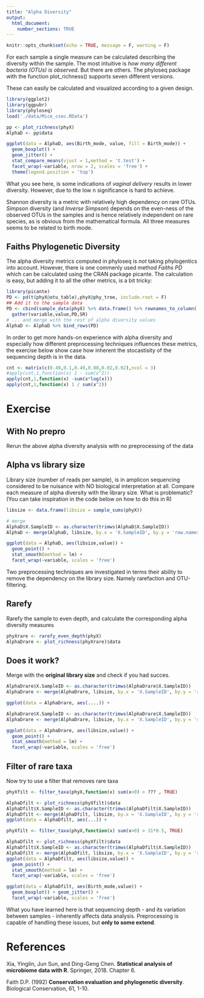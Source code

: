 ```yaml
---
title: "Alpha Diversity"
output: 
  html_document:
    number_sections: TRUE
---
```


<style>
pre.bluecars {
    background-color: #aabbff !important;
}
pre.blackcars {
    background-color: #000000 !important;
}
pre.redcars {
    background-color: #ffbbbb !important;
}
</style>

```r
knitr::opts_chunk$set(echo = TRUE, message = F, warning = F)
```

For each sample a single measure can be calculated describing the diversity within the sample. The most intuitive is _how many different bacteria (OTUs) is observed_. But there are others. The phyloseq package with the function plot_richness() supports seven different versions. 

These can easily be calculated and visualized according to a given design. 

```r
library(ggplot2)
library(ggpubr)
library(phyloseq)
load('./data/Mice_csec.RData')

pp <- plot_richness(phyX)
AlphaD <- pp$data

ggplot(data = AlphaD, aes(Birth_mode, value, fill = Birth_mode)) + 
  geom_boxplot() + 
  geom_jitter() + 
  stat_compare_means(vjust = 1,method = 't.test') + 
  facet_wrap(~variable, nrow = 2, scales = 'free') + 
  theme(legend.position = 'top')
```

What you see here, is some indications of _vaginal delivery_ results in lower diversity. However, due to the low n significance is hard to achieve. 

Shannon diversity is a metric with relatively high dependency on rare OTUs. _Simpson_ diversity (and _Inverse Simpson_) depends on the even-ness of the observed OTUs in the samples and is hence relatively independent on rare species, as is obvious from the mathematical formula. All three measures seems to be related to birth mode. 

## Faiths Phylogenetic Diversity {-}

The alpha diversity metrics computed in phyloseq is _not_ taking phylogentics into account. However, there is one commenly used method _Faiths PD_ which can be calculated using the CRAN package picante. The calculation is easy, but adding it to all the other metrics, is a bit tricky: 

```r
library(picante)
PD <- pd(t(phyX@otu_table),phyX@phy_tree, include.root = F)
## Add it to the sample data 
PD <- cbind(sample_data(phyX) %>% data.frame() %>% rownames_to_column('samples'),PD) %>% 
  gather(variable,value,PD,SR) 
# ... and merge with the rest of alpha diversity values
AlphaD <- AlphaD %>% bind_rows(PD)
```


In order to get more hands-on experience with alpha diversity and especially how different preprocessing techniques influences these metrics, the exercise below show case how inherent the stocastisity of the sequencing depth is in the data. 



```r
cnt <- matrix(c(0.49,0.1,0.49,0.88,0.02,0.02),ncol = 3)
#apply(cnt,1,function(x) 1 - sum(x^2))
apply(cnt,1,function(x) -sum(x*log(x)))
apply(cnt,1,function(x) 1 / sum(x^2))
```


# Exercise

## With No prepro

Rerun the above alpha diversity analysis with no preprocessing of the data

## Alpha vs library size

Library size (number of reads per sample), is in amplicon sequencing considered to be nuisance with NO biological interpretation at all. Compare each measure of alpha diversity with the library size. What is problematic? (You can take inspiration in the code below on how to do this in R)

```r
libsize <- data.frame(libsize = sample_sums(phyX))

# merge
AlphaD$X.SampleID <- as.character(trimws(AlphaD$X.SampleID))
AlphaD <- merge(AlphaD, libsize, by.x = 'X.SampleID', by.y = 'row.names')

ggplot(data = AlphaD, aes(libsize,value)) + 
  geom_point() + 
  stat_smooth(method = lm) + 
  facet_wrap(~variable, scales = 'free')
```

Two preprocessing techniques are investigated in terms their ability to remove the dependency on the library size. Namely rarefaction and OTU-filtering. 

## Rarefy

Rarefy the sample to even depth, and calculate the corresponding alpha diversity measures

```r
phyXrare <- rarefy_even_depth(phyX)
AlphaDrare <- plot_richness(phyXrare)$data
```

## Does it work?

Merge with the __original library size__ and check if you had succes. 

```r
AlphaDrare$X.SampleID <- as.character(trimws(AlphaDrare$X.SampleID))
AlphaDrare <- merge(AlphaDrare, libsize, by.x = 'X.SampleID', by.y = 'row.names')

ggplot(data = AlphaDrare, aes(....)) + 
```

```r
AlphaDrare$X.SampleID <- as.character(trimws(AlphaDrare$X.SampleID))
AlphaDrare <- merge(AlphaDrare, libsize, by.x = 'X.SampleID', by.y = 'row.names')

ggplot(data = AlphaDrare, aes(libsize,value)) + 
  geom_point() + 
  stat_smooth(method = lm) + 
  facet_wrap(~variable, scales = 'free')
```

## Filter of rare taxa 

Now try to use a filter that removes rare taxa

```r
phyXfilt <- filter_taxa(phyX,function(x) sum(x>0) > ??? , TRUE)

AlphaDfilt <- plot_richness(phyXfilt)$data
AlphaDfilt$X.SampleID <- as.character(trimws(AlphaDfilt$X.SampleID))
AlphaDfilt <- merge(AlphaDfilt, libsize, by.x = 'X.SampleID', by.y = 'row.names')
ggplot(data = AlphaDfilt, aes(...)) + 
```

```r
phyXfilt <- filter_taxa(phyX,function(x) sum(x>0) > 31*0.5, TRUE)

AlphaDfilt <- plot_richness(phyXfilt)$data
AlphaDfilt$X.SampleID <- as.character(trimws(AlphaDfilt$X.SampleID))
AlphaDfilt <- merge(AlphaDfilt, libsize, by.x = 'X.SampleID', by.y = 'row.names')
ggplot(data = AlphaDfilt, aes(libsize,value)) + 
  geom_point() + 
  stat_smooth(method = lm) + 
  facet_wrap(~variable, scales = 'free')

ggplot(data = AlphaDfilt, aes(Birth_mode,value)) + 
  geom_boxplot() + geom_jitter() + 
  facet_wrap(~variable, scales = 'free')
```

What you have learned here is that sequencing depth - and its variation between samples - inherently affects data analysis. 
Preprocessing is capable of handling these issues, but __only to some extend__.

# References {-}

Xia, Yinglin, Jun Sun, and Ding-Geng Chen. __Statistical analysis of microbiome data with R__. Springer, 2018. Chapter 6. 

Faith D.P. (1992) __Conservation evaluation and phylogenetic diversity__. Biological Conservation, 61, 1-10.

